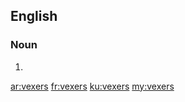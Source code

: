 ==English==

===Noun===
{{head|en|plural}}

# {{plural of|vexer|lang=en|nocat=1}}

[[ar:vexers]]
[[fr:vexers]]
[[ku:vexers]]
[[my:vexers]]